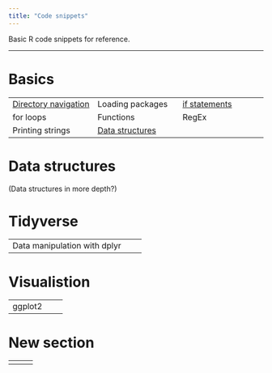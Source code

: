 ```yaml
---
title: "Code snippets"
---
```


Basic R code snippets for reference.

----

# Basics
| | | |
|---|---|---|
| [Directory navigation](basics/dir_navigation.qmd) | Loading packages | [if statements](basics/if_statements.qmd) |
| for loops | Functions | RegEx |
| Printing strings | [Data structures](basics/data_structures.qmd) | |

# Data structures
(Data structures in more depth?)

# Tidyverse
| | | |
|---|---|---|
| Data manipulation with dplyr | | |

# Visualistion
| | | |
|---|---|---|
| ggplot2 | | |

# New section
| | | |
|---|---|---|
| | | |